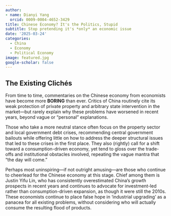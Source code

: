 ```yaml
---
author:
- name: Dianyi Yang
  orcid: 0009-0004-4652-3429
title: Chinese Economy? It's the Politics, Stupid
subtitle: Stop pretending it's *only* an economic issue 
date: '2025-03-24'
categories:
  - China
  - Economy
  - Political Economy
image: featured.jpg
google-scholar: false
---
```


## The Existing Clichés

From time to time, commentaries on the Chinese economy from economists have become more **BORING** than ever. Critics of China routinely cite its weak protection of private property and arbitrary state intervention in the market—but rarely explain why these problems have worsened in recent years, beyond vague or “personal” explanations. 

Those who take a more neutral stance often focus on the property sector and local government debt crises, recommending central government bailouts while offering little on how to address the deeper structural issues that led to these crises in the first place. They also (rightly) call for a shift toward a consumption-driven economy, yet tend to gloss over the trade-offs and institutional obstacles involved, repeating the vague mantra that "the day will come."

Perhaps most uninspiring—if not outright amusing—are those who continue to cheerlead for the Chinese economy at this stage. Chief among them is Justin Yifu Lin, who has consistently overestimated China’s growth prospects in recent years and continues to advocate for investment-led rather than consumption-driven expansion, as though it were still the 2010s. These economists continue to place false hope in 'industrial upgrading' as a panacea for all existing problems, without considering who will actually consume the resulting flood of products.